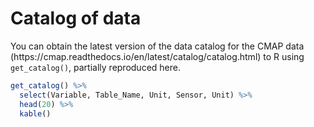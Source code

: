 # Catalog of data

You can obtain the latest version of the data catalog for the CMAP data
(https://cmap.readthedocs.io/en/latest/catalog/catalog.html) to R using
`get_catalog()`, partially reproduced here.

```r
get_catalog() %>%
  select(Variable, Table_Name, Unit, Sensor, Unit) %>%
  head(20) %>%
  kable()
```
